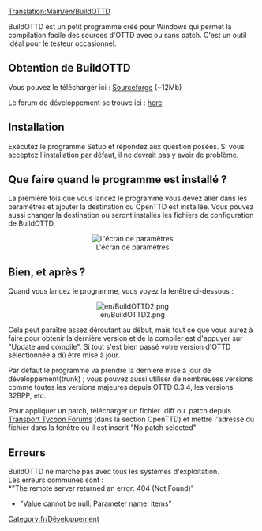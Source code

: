 {{fr/Traduction|BuildOTTD|0}}
[[Translation:Main/en/BuildOTTD]]
{{en/Warning|'''BuildOTTD is having trouble on vista. If you have vista do not use BuildOTTD.'''<br>
}}

BuildOTTD est un petit programme créé pour Windows qui permet la compilation facile des sources d'OTTD avec ou sans patch.
C'est un outil idéal pour le testeur occasionnel. 

== Obtention de BuildOTTD ==
Vous pouvez le télécharger ici : [https://sourceforge.net/projects/bottd/ Sourceforge] (~12Mb)

Le forum de développement se trouve ici : [http://www.tt-forums.net/viewtopic.php?f=33&t=31823 here]

== Installation ==
Exécutez le programme Setup et répondez aux question posées.
Si vous acceptez l'installation par défaut, il ne devrait pas y avoir de problème.
{{en/Warning|'''Ne pas installer vers une destination contenant des espaces'''}}

== Que faire quand le programme est installé ? ==

La première fois que vous lancez le programme vous devez aller dans les paramètres et ajouter la destination ou OpenTTD est installée. Vous pouvez aussi changer la destination ou seront installés les fichiers de configuration de BuildOTTD.

<center>[[File:en/BuildOTTD settings1.png|L'écran de paramètres]]</center>

== Bien, et après ? ==
Quand vous lancez le programme, vous voyez la fenêtre ci-dessous :
<center>[[File:en/BuildOTTD2.png]]</center>
Cela peut paraître assez déroutant au début, mais tout ce que vous aurez à faire  pour obtenir la dernière version et de la compiler est d'appuyer sur "Update and compile". Si tout s'est bien passé votre version d'OTTD sélectionnée a dû être mise à jour.

Par défaut le programme va prendre la dernière mise à jour de développement(trunk) ; vous pouvez aussi utiliser de nombreuses versions comme toutes les versions majeures depuis OTTD 0.3.4, les versions 32BPP, etc.

Pour appliquer un patch, télécharger un fichier .diff ou .patch depuis [http://www.tt-forums.net/index.php?c=20 Transport Tycoon Forums] (dans la section OpenTTD) et mettre l'adresse du fichier dans la fenêtre ou il est inscrit "No patch selected"


== Erreurs ==
BuildOTTD ne marche pas avec tous les systèmes d'exploitation.<br>
Les erreurs communes sont : <br>
*"The remote server returned an error: 404 (Not Found)"
*"Value cannot be null. Parameter name: items"


[[Category:fr/Développement]]